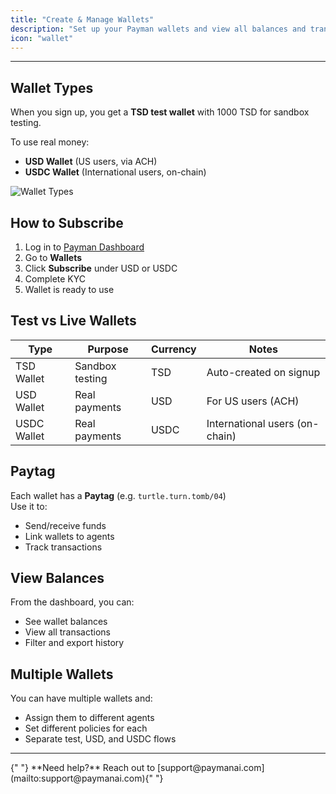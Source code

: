 ```yaml
---
title: "Create & Manage Wallets"
description: "Set up your Payman wallets and view all balances and transactions"
icon: "wallet"
---
```


---

## Wallet Types

When you sign up, you get a **TSD test wallet** with 1000 TSD for sandbox testing.

To use real money:

-   **USD Wallet** (US users, via ACH)
-   **USDC Wallet** (International users, on-chain)

![Wallet Types](/images/wallet.png)

## How to Subscribe

1. Log in to [Payman Dashboard](https://app.paymanai.com)
2. Go to **Wallets**
3. Click **Subscribe** under USD or USDC
4. Complete KYC
5. Wallet is ready to use

## Test vs Live Wallets

| Type        | Purpose         | Currency | Notes                          |
| ----------- | --------------- | -------- | ------------------------------ |
| TSD Wallet  | Sandbox testing | TSD      | Auto-created on signup         |
| USD Wallet  | Real payments   | USD      | For US users (ACH)             |
| USDC Wallet | Real payments   | USDC     | International users (on-chain) |

## Paytag

Each wallet has a **Paytag** (e.g. `turtle.turn.tomb/04`)  
Use it to:

-   Send/receive funds
-   Link wallets to agents
-   Track transactions

## View Balances

From the dashboard, you can:

-   See wallet balances
-   View all transactions
-   Filter and export history

## Multiple Wallets

You can have multiple wallets and:

-   Assign them to different agents
-   Set different policies for each
-   Separate test, USD, and USDC flows

---

<Note>
	{" "}
	**Need help?** Reach out to [support@paymanai.com](mailto:support@paymanai.com){" "}
</Note>
